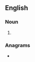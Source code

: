 ==English==

===Noun===
{{head|en|noun form}}

# {{plural of|en|scraping}}

===Anagrams===
* {{anagrams|en|a=acginprss|scarpings}}